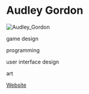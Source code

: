 # Audley Gordon

![Audley_Gordon](./images/Audley_Gordon_v1.png)

<Skills>

game design

programming

user interface design

art

</Skills>

<Personal>

[Website](http://agindie.tumblr.com/)

</Personal>


